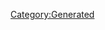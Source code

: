 {{Database/Costume/CostumeInfo
 |ID=140
 |DivaId=7
 |PrismCostumeId=20
 |Enabled=2
 |SkillId=5
 |EODICFLJAKO=False
 |AGBPBDODKBK=1
 |HMCOGDICFNB=1
 |LevelMax=4
 |HGBJODBCJDA=4
 |EGLDFPILJLG=0
 |GLEEPAFMPLO=False
 |IIELLEPEEFH=1880
}}
[[Category:Generated]]
